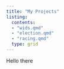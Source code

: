 ```yaml
---
title: "My Projects"
listing:
  contents: 
  - "wids.qmd"
  - "election.qmd"
  - "racing.qmd"
  type: grid
---
```


Hello there
